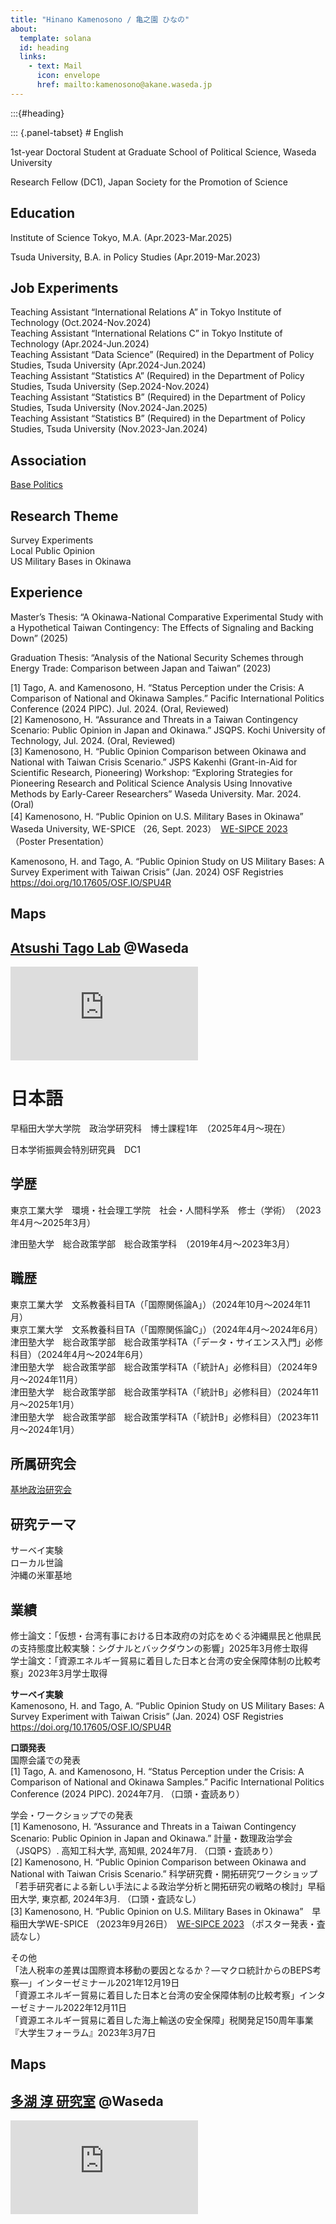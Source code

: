 ```yaml
---
title: "Hinano Kamenosono / 亀之園 ひなの"
about:
  template: solana
  id: heading
  links: 
    - text: Mail
      icon: envelope
      href: mailto:kamenosono@akane.waseda.jp
---
```


:::{#heading}

::: {.panel-tabset}
# English

1st-year Doctoral Student at Graduate School of Political Science, Waseda University

Research Fellow (DC1), Japan Society for the Promotion of Science

## Education
Institute of Science Tokyo, M.A. (Apr.2023-Mar.2025)

Tsuda University, B.A. in Policy Studies (Apr.2019-Mar.2023)

## Job Experiments
Teaching Assistant "International Relations A" in Tokyo Institute of Technology (Oct.2024-Nov.2024)<br>
Teaching Assistant "International Relations C" in Tokyo Institute of Technology (Apr.2024-Jun.2024)<br>
Teaching Assistant "Data Science" (Required) in the Department of Policy Studies, Tsuda University (Apr.2024-Jun.2024)<br>
Teaching Assistant "Statistics A" (Required) in the Department of Policy Studies, Tsuda University (Sep.2024-Nov.2024)<br>
Teaching Assistant "Statistics B" (Required) in the Department of Policy Studies, Tsuda University (Nov.2024-Jan.2025)<br>
Teaching Assistant "Statistics B" (Required) in the Department of Policy Studies, Tsuda University (Nov.2023-Jan.2024)

## Association
[Base Politics](https://www.basepoliticsjp.com/){target="_blank"}

## Research Theme
Survey Experiments<br>
Local Public Opinion<br>
US Military Bases in Okinawa

## Experience
Master's Thesis: "A Okinawa-National Comparative Experimental Study with a Hypothetical Taiwan Contingency: The Effects of Signaling and Backing Down" (2025)

Graduation Thesis: "Analysis of the National Security Schemes through Energy Trade: Comparison between Japan and Taiwan" (2023)

[1]	Tago, A. and Kamenosono, H. “Status Perception under the Crisis: A Comparison of National and Okinawa Samples.” Pacific International Politics Conference (2024 PIPC). Jul. 2024. (Oral, Reviewed)<br>
[2]	Kamenosono, H. “Assurance and Threats in a Taiwan Contingency Scenario: Public Opinion in Japan and Okinawa.” JSQPS. Kochi University of Technology, Jul. 2024. (Oral, Reviewed)<br>
[3]	Kamenosono, H. “Public Opinion Comparison between Okinawa and National with Taiwan Crisis Scenario.” JSPS Kakenhi (Grant-in-Aid for Scientific Research, Pioneering) Workshop: "Exploring Strategies for Pioneering Research and Political Science Analysis Using Innovative Methods by Early-Career Researchers" Waseda University. Mar. 2024. (Oral)<br>
[4]	Kamenosono, H. "Public Opinion on U.S. Military Bases in Okinawa"　Waseda University, WE-SPICE （26, Sept. 2023）　[WE-SIPCE 2023](https://www.waseda.jp/inst/sgu/news/2023/09/26/26911/){target="_blank"} （Poster Presentation）<br>

Kamenosono, H. and Tago, A. "Public Opinion Study on US Military Bases: A Survey Experiment with Taiwan Crisis" (Jan. 2024) OSF Registries <https://doi.org/10.17605/OSF.IO/SPU4R>

## Maps

:::{.callout-note}
## [Atsushi Tago Lab](https://a-tago.github.io/){target="_blank"} @Waseda

<iframe src="https://www.google.com/maps/embed?pb=!1m18!1m12!1m3!1d924.9990165076774!2d139.7190011967158!3d35.708478600163374!2m3!1f0!2f0!3f0!3m2!1i1024!2i768!4f13.1!3m3!1m2!1s0x60188d1b65b68f05%3A0x548ad5986c6f7ee1!2z44CSMTY5LTAwNTEg5p2x5Lqs6YO95paw5a6_5Yy66KW_5pep56iy55Sw77yR5LiB55uu77yW4oiS77yRIOaXqeeosueUsOWkp-WtpiAz5Y-36aSo!5e0!3m2!1sja!2sjp!4v1695984163272!5m2!1sja!2sjp" width="auto" height="auto" style="border:0;" allowfullscreen="" loading="lazy" referrerpolicy="no-referrer-when-downgrade"></iframe>
:::

# 日本語
早稲田大学大学院　政治学研究科　博士課程1年　（2025年4月〜現在）

日本学術振興会特別研究員　DC1

## 学歴
東京工業大学　環境・社会理工学院　社会・人間科学系　修士（学術）　（2023年4月〜2025年3月）

津田塾大学　総合政策学部　総合政策学科　（2019年4月〜2023年3月）

## 職歴
東京工業大学　文系教養科目TA（「国際関係論A」）（2024年10月〜2024年11月）<br>
東京工業大学　文系教養科目TA（「国際関係論C」）（2024年4月〜2024年6月）<br>
津田塾大学　総合政策学部　総合政策学科TA（「データ・サイエンス入門」必修科目）（2024年4月〜2024年6月）<br>
津田塾大学　総合政策学部　総合政策学科TA（「統計A」必修科目）（2024年9月〜2024年11月）<br>
津田塾大学　総合政策学部　総合政策学科TA（「統計B」必修科目）（2024年11月〜2025年1月）<br>
津田塾大学　総合政策学部　総合政策学科TA（「統計B」必修科目）（2023年11月〜2024年1月）

## 所属研究会
[基地政治研究会](https://www.basepoliticsjp.com/){target="_blank"}

## 研究テーマ
サーベイ実験<br>
ローカル世論<br>
沖縄の米軍基地

## 業績
修士論文：「仮想・台湾有事における日本政府の対応をめぐる沖縄県民と他県民の支持態度比較実験：シグナルとバックダウンの影響」2025年3月修士取得<br>
学士論文：「資源エネルギー貿易に着目した日本と台湾の安全保障体制の比較考察」2023年3月学士取得

**サーベイ実験**<br>
Kamenosono, H. and Tago, A. "Public Opinion Study on US Military Bases: A Survey Experiment with Taiwan Crisis" (Jan. 2024) OSF Registries <https://doi.org/10.17605/OSF.IO/SPU4R>

**口頭発表**<br>
国際会議での発表<br>
[1]	Tago, A. and Kamenosono, H. “Status Perception under the Crisis: A Comparison of National and Okinawa Samples.” Pacific International Politics Conference (2024 PIPC). 2024年7月. （口頭・査読あり）

学会・ワークショップでの発表<br>
[1]	Kamenosono, H. “Assurance and Threats in a Taiwan Contingency Scenario: Public Opinion in Japan and Okinawa.” 計量・数理政治学会（JSQPS）. 高知工科大学, 高知県, 2024年7月. （口頭・査読あり）<br>
[2]	Kamenosono, H. “Public Opinion Comparison between Okinawa and National with Taiwan Crisis Scenario.” 科学研究費・開拓研究ワークショップ「若手研究者による新しい手法による政治学分析と開拓研究の戦略の検討」早稲田大学, 東京都, 2024年3月. （口頭・査読なし）<br>
[3]	Kamenosono, H. "Public Opinion on U.S. Military Bases in Okinawa"　早稲田大学WE-SPICE （2023年9月26日）　[WE-SIPCE 2023](https://www.waseda.jp/inst/sgu/news/2023/09/26/26911/){target="_blank"} （ポスター発表・査読なし）<br>

その他<br>
「法人税率の差異は国際資本移動の要因となるか？―マクロ統計からのBEPS考察―」インターゼミナール2021年12月19日<br>
「資源エネルギー貿易に着目した日本と台湾の安全保障体制の比較考察」インターゼミナール2022年12月11日<br>
「資源エネルギー貿易に着目した海上輸送の安全保障」税関発足150周年事業『大学生フォーラム』2023年3月7日

## Maps

:::{.callout-note}
## [多湖 淳 研究室](https://a-tago.github.io/){target="_blank"} @Waseda

<iframe src="https://www.google.com/maps/embed?pb=!1m18!1m12!1m3!1d924.9990165076774!2d139.7190011967158!3d35.708478600163374!2m3!1f0!2f0!3f0!3m2!1i1024!2i768!4f13.1!3m3!1m2!1s0x60188d1b65b68f05%3A0x548ad5986c6f7ee1!2z44CSMTY5LTAwNTEg5p2x5Lqs6YO95paw5a6_5Yy66KW_5pep56iy55Sw77yR5LiB55uu77yW4oiS77yRIOaXqeeosueUsOWkp-WtpiAz5Y-36aSo!5e0!3m2!1sja!2sjp!4v1695984163272!5m2!1sja!2sjp" width="auto" height="auto" style="border:0;" allowfullscreen="" loading="lazy" referrerpolicy="no-referrer-when-downgrade"></iframe>
:::
